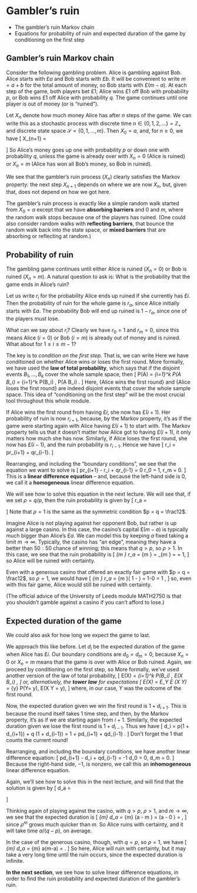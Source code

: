 # Gambler's ruin  {#S03-gamblers-ruin}


::: {.mysummary}
* The gambler's ruin Markov chain
* Equations for probability of ruin and expected duration of the game by conditioning on the first step
:::



## Gambler's ruin Markov chain  {#ruin-chain}


Consider the following gambling problem. Alice is gambling against Bob. Alice starts with £$a$ and Bob starts with £$b$. It will be convenient to write $m = a + b$ for the total amount of money, so Bob starts with £$(m-a)$. At each step of the game, both players bet £1; Alice wins £1 off Bob with probability $p$, or Bob wins £1 off Alice with probability $q$. The game continues until one player is out of money (or is "ruined").

Let $X_n$ denote how much money Alice has after $n$ steps of the game. We can write this as a stochastic process with discrete time $n \in \{0,1,2,\dots\} = \mathbb Z_+$ and discrete state space $\mathcal S = \{0,1,\dots,m\}$. Then $X_0 = a$, and, for $n \geq 0$, we have
\[ X_{n+1} = \begin{cases} X_n + 1 & \text{with probability $p$ if $1\leq X_n \leq m-1$,} \\
                           X_n - 1 & \text{with probability $q$ if $1\leq X_n \leq m-1$,} \\
                           0       & \text{if $X_n = 0$,} \\
                           m       & \text{if $X_n = m$.} \end{cases} \]
So Alice's money goes up one with probability $p$ or down one with probability $q$, unless the game is already over with $X_n = 0$ (Alice is ruined) or $X_n = m$ (Alice has won all Bob's money, so Bob in ruined).

We see that the gambler's ruin process $(X_n)$ clearly satisfies the Markov property: the next step $X_{n+1}$ depends on where we are now $X_n$, but, given that, does not depend on how we got here.

The gambler's ruin process is exactly like a simple random walk started from $X_0 = a$ except that we have **absorbing barriers** and $0$ and $m$, where the random walk stops because one of the players has ruined. (One could also consider random walks with **reflecting barriers**, that bounce the random walk back into the state space, or **mixed barriers** that are absorbing or reflecting at random.) 



## Probability of ruin  {#ruin-probability}


The gambling game continues until either Alice is ruined ($X_n = 0$) or Bob is ruined ($X_n = m$). A natural question to ask is: What is the probability that the game ends in Alice's ruin?

Let us write $r_i$ for the probability Alice ends up ruined if she currently has £$i$. Then the probability of ruin for the whole game is $r_a$, since Alice initially starts with £$a$. The probability Bob will end up ruined is $1 - r_a$, since one of the players must lose.

What can we say about $r_i$? Clearly we have $r_0 = 1$ and $r_m = 0$, since this means Alice ($i=0$) or Bob ($i=m$) is already out of money and is ruined. What about for $1 \leq i \leq m-1$?

The key is to *condition on the first step*. That is, we can write
\begin{align*}
\mathbb P(\text{ruin}) &= \mathbb P(\text{win first round}) \, \mathbb P(\text{ruin} \mid \text{win first round}) \\
&\qquad{}+ \mathbb P(\text{lose first round}) \, \mathbb P(\text{ruin} \mid \text{lose first round}) \\
&= p\,\mathbb P(\text{ruin} \mid \text{win first round}) + q \,\mathbb P(\text{ruin} \mid \text{lose first round}) .
\end{align*}
Here we have conditioned on whether Alice wins or loses the first round. More formally, we have used the **law of total probability**, which says that if the disjoint events $B_1, \dots, B_k$ cover the whole sample space, then
\[ \mathbb P(A) = \sum_{i=1}^k \mathbb P(A \cap B_i) = \sum_{i=1}^k \mathbb P(B_i) \, \mathbb P(A \mid B_i) . \]
Here, $\{\text{Alice wins the first round}\}$ and $\{\text{Alice loses the first round}\}$ are indeed disjoint events that cover the whole sample space. This idea of "conditioning on the first step" will be the most crucial tool throughout this whole module.

If Alice wins the first round from having £$i$, she now has £$(i+1)$. Her probability of ruin is now $r_{i+1}$, because, by the Markov property, it's as if the game were starting again with Alice having £$(i+1)$ to start with. The Markov property tells us that it doesn't matter *how* Alice got to having £$(i+1)$, it only matters how much she has now. Similarly, if Alice loses the first round, she now has £$(i-1)$, and the ruin probability is $r_{i-1}$. Hence we have
  \[ r_i = pr_{i+1} + qr_{i-1}. \]
  
Rearranging, and including the "boundary conditions", we see that the equation we want to solve is
  \[ pr_{i+1} - r_i + qr_{i-1} = 0 \qquad \text{subject to} \qquad r_0 = 1,\ r_m = 0. \]
This is a **linear difference equation** -- and, because the left-hand side is $0$, we call it a **homogeneous** linear difference equation.

We will see how to solve this equation in the next lecture. We will see that, if we set  $\rho = q/p$, then the ruin probability is given by
  \[ r_a = \begin{cases} \displaystyle\frac{\rho^a - \rho^m}{1 - \rho^m} & \text{if $\rho \neq 1$,} \\[0.35cm]
           1 - \displaystyle\frac{a}{m} & \text{if $\rho = 1$.} \end{cases} \]
Note that $\rho = 1$ is the same as the symmetric condition $p = q = \frac12$.

Imagine Alice is not playing against her opponent Bob, but rather is up against a large casino. In this case, the casino's capital £$(m-a)$ is typically much bigger than Alice's £$a$. We can model this by keeping $a$ fixed taking a limit $m \to \infty$. Typically, the casino has "an edge", meaning they have a better than $50:50$ chance of winning; this means that $q > p$, so $\rho > 1$. In this case, we see that the ruin probability is
  \[ \lim_{m \to \infty} r_a = \lim_{m \to \infty} \frac{\rho^a - \rho^m}{1 - \rho^m} = \lim_{m \to \infty} \frac{\rho^a/\rho^m - 1}{1/\rho^m - 1} = \frac{0-1}{0-1} = 1, \]
so Alice will be ruined with certainty.

Even with a generous casino that offered an exactly fair game with $p = q = \frac12$, so $\rho = 1$, we would have
  \[ \lim_{m \to \infty} r_a = \lim_{m \to \infty}\left( 1 - \frac{a}{m} \right) = 1-0 = 1 , \]
so, even with this fair game, Alice would still be ruined with certainty.

(The official advice of the University of Leeds module MATH2750 is that you shouldn't gamble against a casino if you can't afford to lose.)


## Expected duration of the game  {#expected-duration}

We could also ask for how long we expect the game to last.

We approach this like before. Let $d_i$ be the expected duration of the game when Alice has £$i$. Our boundary conditions are $d_0 = d_m = 0$, because $X_n = 0$ or $X_n = m$ means that the game is over with Alice or Bob ruined. Again, we proceed by conditioning on the first step, so
\begin{align*}
\mathbb E(\text{duration}) &= \mathbb P(\text{win first round}) \, \mathbb E(\text{duration} \mid \text{win first round}) \\
&\qquad{}+ \mathbb P(\text{lose first round}) \, \mathbb E(\text{duration} \mid \text{lose first round}) \\
&= p\,\mathbb E(\text{duration} \mid \text{win first round}) + q \,\mathbb E(\text{duration} \mid \text{lose first round}) .
\end{align*}
More formally, we've used another version of the law of total probability,
\[ \mathbb E(X) = \sum_{i=1}^k \mathbb P(B_i) \, \mathbb E(X \mid B_i) , \]
or, alternatively, the **tower law** for expectations
\[ \mathbb E(X) = \mathbb E_Y \mathbb E (X \mid Y) = \sum_{y} \mathbb P(Y= y)\, E(X \mid Y = y), \]
where, in our case, $Y$ was the outcome of the first round.

Now, the expected duration given we win the first round is $1 + d_{i+1}$. This is because the round itself takes $1$ time step, and then, by the Markov property, it's as if we are starting again from $i+1$. Similarly, the expected duration given we lose the first round is $1 + d_{i-1}$. Thus we have 
\[ d_i = p(1 + d_{i+1}) + q (1 + d_{i-1}) = 1 + pd_{i+1} + qd_{i-1} . \]
Don't forget the 1 that counts the current round!

Rearranging, and including the boundary conditions, we have another linear difference equation:
  \[ pd_{i+1} - d_i + qd_{i-1} = -1 \qquad \text{subject to} \qquad d_0 = 0,\ d_m = 0. \]
Because the right-hand side, $-1$, is nonzero, we call this an **inhomogeneous** linear difference equation.

Again, we'll see how to solve this in the next lecture, and will find that the solution is given by
  \[ d_a = \begin{cases} {\displaystyle \frac{1}{q-p} \left(a - m\frac{1-\rho^a}{1- \rho^m} \right)} & \text{if $\rho \neq 1$,} \\
\displaystyle a(m-a) & \text{if $\rho = 1$.} \end{cases} \]

Thinking again of playing against the casino, with $q > p$, $\rho > 1$, and $m \to \infty$, we see that the expected duration is
  \[ \lim_{m\to\infty} d_a = \lim_{m\to\infty} \frac{1}{q-p} \left(a - m\frac{1-\rho^a}{1 - \rho^m} \right)  = \frac{1}{q-p} \left(a - 0 \right) = \frac{a}{q-p} , \]
since $\rho^m$ grows much quicker than $m$. So Alice ruins with certainty, and it will take time $a/(q-p)$, on average.

In the case of the generous casino, though, with $q = p$, so $\rho = 1$, we have
  \[ \lim_{m\to\infty} d_a =  \lim_{m\to\infty} a(m-a) = \infty .  \]
So here, Alice will ruin with certainty, but it may take a very long time until the ruin occurs, since the expected duration is infinite.


::: {.mysummary}
**In the next section**, we see how to solve linear difference equations, in order to find the ruin probability and expected duration of the gambler's ruin.
:::


